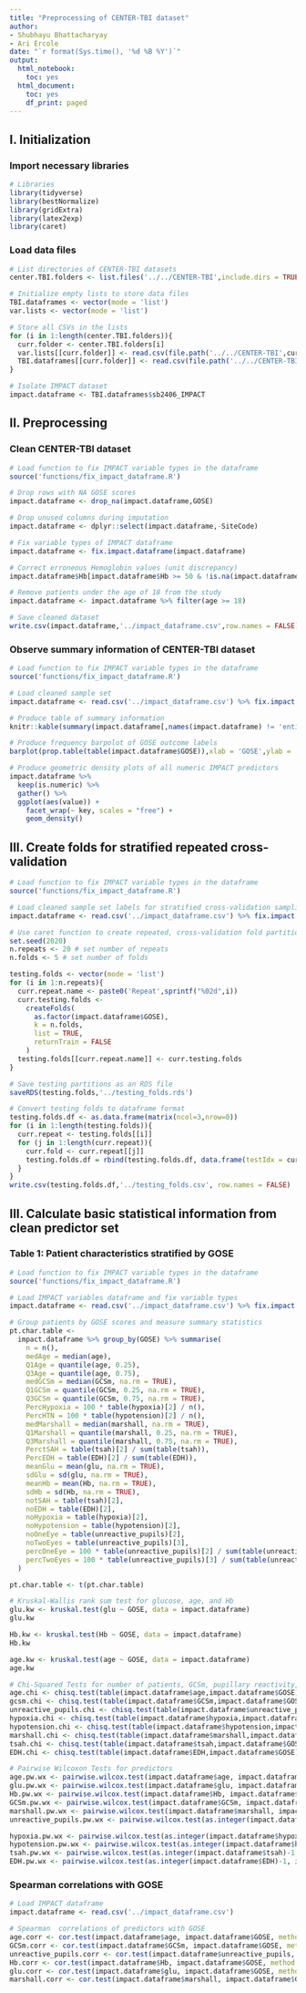 ```yaml
---
title: "Preprocessing of CENTER-TBI dataset"
author:
- Shubhayu Bhattacharyay
- Ari Ercole
date: "`r format(Sys.time(), '%d %B %Y')`"
output:
  html_notebook:
    toc: yes
  html_document:
    toc: yes
    df_print: paged
---
```

<style type="text/css">
.main-container {
max-width: 1800px;
margin-left: auto;
margin-right: auto;
}
</style>

## I. Initialization

### Import necessary libraries
```r
# Libraries
library(tidyverse)
library(bestNormalize)
library(gridExtra)
library(latex2exp)
library(caret)
```

### Load data files
```r
# List directories of CENTER-TBI datasets
center.TBI.folders <- list.files('../../CENTER-TBI',include.dirs = TRUE)

# Initialize empty lists to store data files
TBI.dataframes <- vector(mode = 'list')
var.lists <- vector(mode = 'list')

# Store all CSVs in the lists
for (i in 1:length(center.TBI.folders)){
  curr.folder <- center.TBI.folders[i]
  var.lists[[curr.folder]] <- read.csv(file.path('../../CENTER-TBI',curr.folder,'variables.csv'))
  TBI.dataframes[[curr.folder]] <- read.csv(file.path('../../CENTER-TBI',curr.folder,'data.csv'))
}

# Isolate IMPACT dataset
impact.dataframe <- TBI.dataframes$sb2406_IMPACT
```

## II. Preprocessing
### Clean CENTER-TBI dataset
```r
# Load function to fix IMPACT variable types in the dataframe
source('functions/fix_impact_dataframe.R')

# Drop rows with NA GOSE scores
impact.dataframe <- drop_na(impact.dataframe,GOSE)

# Drop unused columns during imputation
impact.dataframe <- dplyr::select(impact.dataframe,-SiteCode)

# Fix variable types of IMPACT dataframe
impact.dataframe <- fix.impact.dataframe(impact.dataframe)

# Correct erroneous Hemoglobin values (unit discrepancy)
impact.dataframe$Hb[impact.dataframe$Hb >= 50 & !is.na(impact.dataframe$Hb)] <- .1*impact.dataframe$Hb[impact.dataframe$Hb >= 50 & !is.na(impact.dataframe$Hb)]

# Remove patients under the age of 18 from the study
impact.dataframe <- impact.dataframe %>% filter(age >= 18)

# Save cleaned dataset
write.csv(impact.dataframe,'../impact_dataframe.csv',row.names = FALSE)
```

### Observe summary information of CENTER-TBI dataset
```r
# Load function to fix IMPACT variable types in the dataframe
source('functions/fix_impact_dataframe.R')

# Load cleaned sample set
impact.dataframe <- read.csv('../impact_dataframe.csv') %>% fix.impact.dataframe()

# Produce table of summary information
knitr::kable(summary(impact.dataframe[,names(impact.dataframe) != 'entity_id']))

# Produce frequency barpolot of GOSE outcome labels
barplot(prop.table(table(impact.dataframe$GOSE)),xlab = 'GOSE',ylab = 'Frequency',main = 'GOSE frequency distribution',ylim = c(0,.5))

# Produce geometric density plots of all numeric IMPACT predictors
impact.dataframe %>%
  keep(is.numeric) %>%                     
  gather() %>%                             
  ggplot(aes(value)) +                     
    facet_wrap(~ key, scales = "free") +   
    geom_density()   
```

## III. Create folds for stratified repeated cross-validation

```r
# Load function to fix IMPACT variable types in the dataframe
source('functions/fix_impact_dataframe.R')

# Load cleaned sample set labels for stratified cross-validation sampling
impact.dataframe <- read.csv('../impact_dataframe.csv') %>% fix.impact.dataframe()

# Use caret function to create repeated, cross-validation fold partitions:
set.seed(2020)
n.repeats <- 20 # set number of repeats
n.folds <- 5 # set number of folds

testing.folds <- vector(mode = 'list')
for (i in 1:n.repeats){
  curr.repeat.name <- paste0('Repeat',sprintf("%02d",i))
  curr.testing.folds <-
    createFolds(
      as.factor(impact.dataframe$GOSE),
      k = n.folds,
      list = TRUE,
      returnTrain = FALSE
    )
  testing.folds[[curr.repeat.name]] <- curr.testing.folds
}

# Save testing partitions as an RDS file
saveRDS(testing.folds,'../testing_folds.rds')

# Convert testing folds to dataframe format
testing.folds.df <- as.data.frame(matrix(ncol=3,nrow=0))
for (i in 1:length(testing.folds)){
  curr.repeat <- testing.folds[[i]]
  for (j in 1:length(curr.repeat)){
    curr.fold <- curr.repeat[[j]]
    testing.folds.df = rbind(testing.folds.df, data.frame(testIdx = curr.fold, GUPI = impact.dataframe$entity_id[curr.fold], repeat.no = i, fold.no = j))
  }
}
write.csv(testing.folds.df,'../testing_folds.csv', row.names = FALSE)
```

## III. Calculate basic statistical information from clean predictor set
### Table 1: Patient characteristics stratified by GOSE 
```r
# Load function to fix IMPACT variable types in the dataframe
source('functions/fix_impact_dataframe.R')

# Load IMPACT variables dataframe and fix variable types
impact.dataframe <- read.csv('../impact_dataframe.csv') %>% fix.impact.dataframe()

# Group patients by GOSE scores and measure summary statistics
pt.char.table <-
  impact.dataframe %>% group_by(GOSE) %>% summarise(
    n = n(),
    medAge = median(age),
    Q1Age = quantile(age, 0.25),
    Q3Age = quantile(age, 0.75),
    medGCSm = median(GCSm, na.rm = TRUE),
    Q1GCSm = quantile(GCSm, 0.25, na.rm = TRUE),
    Q3GCSm = quantile(GCSm, 0.75, na.rm = TRUE),
    PercHypoxia = 100 * table(hypoxia)[2] / n(),
    PercHTN = 100 * table(hypotension)[2] / n(),
    medMarshall = median(marshall, na.rm = TRUE),
    Q1Marshall = quantile(marshall, 0.25, na.rm = TRUE),
    Q3Marshall = quantile(marshall, 0.75, na.rm = TRUE),
    PerctSAH = table(tsah)[2] / sum(table(tsah)),
    PercEDH = table(EDH)[2] / sum(table(EDH)),
    meanGlu = mean(glu, na.rm = TRUE),
    sdGlu = sd(glu, na.rm = TRUE),
    meanHb = mean(Hb, na.rm = TRUE),
    sdHb = sd(Hb, na.rm = TRUE),
    notSAH = table(tsah)[2],
    noEDH = table(EDH)[2],
    noHypoxia = table(hypoxia)[2],
    noHypotension = table(hypotension)[2],
    noOneEye = table(unreactive_pupils)[2],
    noTwoEyes = table(unreactive_pupils)[3],
    percOneEye = 100 * table(unreactive_pupils)[2] / sum(table(unreactive_pupils)),
    percTwoEyes = 100 * table(unreactive_pupils)[3] / sum(table(unreactive_pupils))
  )

pt.char.table <- t(pt.char.table)

# Kruskal-Wallis rank sum test for glucose, age, and Hb
glu.kw <- kruskal.test(glu ~ GOSE, data = impact.dataframe)
glu.kw

Hb.kw <- kruskal.test(Hb ~ GOSE, data = impact.dataframe)
Hb.kw

age.kw <- kruskal.test(age ~ GOSE, data = impact.dataframe)
age.kw

# Chi-Squared Tests for number of patients, GCSm, pupillary reactivity, hypoxia, hypotension, Marshall CT classification, tSAH, and EDH
age.chi <- chisq.test(table(impact.dataframe$age,impact.dataframe$GOSE))
gcsm.chi <- chisq.test(table(impact.dataframe$GCSm,impact.dataframe$GOSE))
unreactive_pupils.chi <- chisq.test(table(impact.dataframe$unreactive_pupils,impact.dataframe$GOSE))
hypoxia.chi <- chisq.test(table(impact.dataframe$hypoxia,impact.dataframe$GOSE))
hypotension.chi <- chisq.test(table(impact.dataframe$hypotension,impact.dataframe$GOSE))
marshall.chi <- chisq.test(table(impact.dataframe$marshall,impact.dataframe$GOSE))
tsah.chi <- chisq.test(table(impact.dataframe$tsah,impact.dataframe$GOSE))
EDH.chi <- chisq.test(table(impact.dataframe$EDH,impact.dataframe$GOSE))

# Pairwise Wilcoxon Tests for predictors
age.pw.wx <- pairwise.wilcox.test(impact.dataframe$age, impact.dataframe$GOSE,p.adjust.method = "BH")
glu.pw.wx <- pairwise.wilcox.test(impact.dataframe$glu, impact.dataframe$GOSE,p.adjust.method = "BH")
Hb.pw.wx <- pairwise.wilcox.test(impact.dataframe$Hb, impact.dataframe$GOSE,p.adjust.method = "BH")
GCSm.pw.wx <- pairwise.wilcox.test(impact.dataframe$GCSm, impact.dataframe$GOSE,p.adjust.method = "BH")
marshall.pw.wx <- pairwise.wilcox.test(impact.dataframe$marshall, impact.dataframe$GOSE,p.adjust.method = "BH")
unreactive_pupils.pw.wx <- pairwise.wilcox.test(as.integer(impact.dataframe$unreactive_pupils)-1, impact.dataframe$GOSE,p.adjust.method = "BH")

hypoxia.pw.wx <- pairwise.wilcox.test(as.integer(impact.dataframe$hypoxia)-1, impact.dataframe$GOSE,p.adjust.method = "BH")
hypotension.pw.wx <- pairwise.wilcox.test(as.integer(impact.dataframe$hypotension)-1, impact.dataframe$GOSE,p.adjust.method = "BH")
tsah.pw.wx <- pairwise.wilcox.test(as.integer(impact.dataframe$tsah)-1, impact.dataframe$GOSE,p.adjust.method = "BH")
EDH.pw.wx <- pairwise.wilcox.test(as.integer(impact.dataframe$EDH)-1, impact.dataframe$GOSE,p.adjust.method = "BH")

```

### Spearman correlations with GOSE
```r
# Load IMPACT dataframe
impact.dataframe <- read.csv('../impact_dataframe.csv')

# Spearman  correlations of predictors with GOSE
age.corr <- cor.test(impact.dataframe$age, impact.dataframe$GOSE, method = 'spearman', exact = FALSE)
GCSm.corr <- cor.test(impact.dataframe$GCSm, impact.dataframe$GOSE, method = 'spearman', exact = FALSE)
unreactive_pupils.corr <- cor.test(impact.dataframe$unreactive_pupils, impact.dataframe$GOSE, method = 'spearman', exact = FALSE)
Hb.corr <- cor.test(impact.dataframe$Hb, impact.dataframe$GOSE, method = 'spearman', exact = FALSE)
glu.corr <- cor.test(impact.dataframe$glu, impact.dataframe$GOSE, method = 'spearman', exact = FALSE)
marshall.corr <- cor.test(impact.dataframe$marshall, impact.dataframe$GOSE, method = 'spearman', exact = FALSE)
```